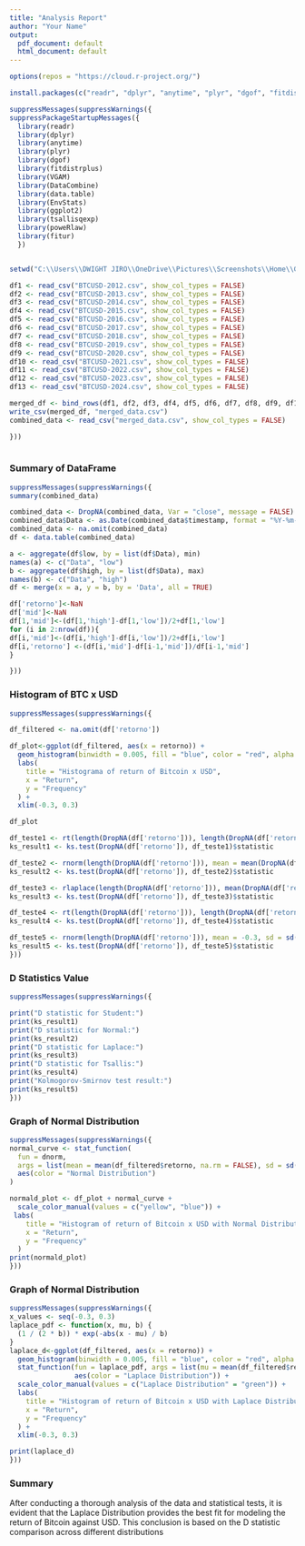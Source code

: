 ---
title: "Analysis Report"
author: "Your Name"
output:
  pdf_document: default
  html_document: default
---
```{r}
options(repos = "https://cloud.r-project.org/")

install.packages(c("readr", "dplyr", "anytime", "plyr", "dgof", "fitdistrplus", "VGAM", "DataCombine", "data.table", "EnvStats", "ggplot2", "tsallisqexp", "poweRlaw", "fitur"))

suppressMessages(suppressWarnings({
suppressPackageStartupMessages({
  library(readr)
  library(dplyr)
  library(anytime)
  library(plyr)
  library(dgof)
  library(fitdistrplus)
  library(VGAM)
  library(DataCombine)
  library(data.table)
  library(EnvStats)
  library(ggplot2)
  library(tsallisqexp)
  library(poweRlaw)
  library(fitur)
  })


setwd("C:\\Users\\DWIGHT JIRO\\OneDrive\\Pictures\\Screenshots\\Home\\Gonzales,Dwight,M")

df1 <- read_csv("BTCUSD-2012.csv", show_col_types = FALSE)
df2 <- read_csv("BTCUSD-2013.csv", show_col_types = FALSE)
df3 <- read_csv("BTCUSD-2014.csv", show_col_types = FALSE)
df4 <- read_csv("BTCUSD-2015.csv", show_col_types = FALSE)
df5 <- read_csv("BTCUSD-2016.csv", show_col_types = FALSE)
df6 <- read_csv("BTCUSD-2017.csv", show_col_types = FALSE)
df7 <- read_csv("BTCUSD-2018.csv", show_col_types = FALSE)
df8 <- read_csv("BTCUSD-2019.csv", show_col_types = FALSE)
df9 <- read_csv("BTCUSD-2020.csv", show_col_types = FALSE)
df10 <- read_csv("BTCUSD-2021.csv", show_col_types = FALSE)
df11 <- read_csv("BTCUSD-2022.csv", show_col_types = FALSE)
df12 <- read_csv("BTCUSD-2023.csv", show_col_types = FALSE)
df13 <- read_csv("BTCUSD-2024.csv", show_col_types = FALSE)

merged_df <- bind_rows(df1, df2, df3, df4, df5, df6, df7, df8, df9, df10, df11, df12, df13)
write_csv(merged_df, "merged_data.csv")
combined_data <- read_csv("merged_data.csv", show_col_types = FALSE)

}))
  
```
### Summary of DataFrame
  
```{r}

suppressMessages(suppressWarnings({
summary(combined_data)

combined_data <- DropNA(combined_data, Var = "close", message = FALSE)
combined_data$Data <- as.Date(combined_data$timestamp, format = "%Y-%m-%d")
combined_data <- na.omit(combined_data)
df <- data.table(combined_data)

a <- aggregate(df$low, by = list(df$Data), min)
names(a) <- c("Data", "low")
b <- aggregate(df$high, by = list(df$Data), max)
names(b) <- c("Data", "high")
df <- merge(x = a, y = b, by = 'Data', all = TRUE)

df['retorno']<-NaN
df['mid']<-NaN
df[1,'mid']<-(df[1,'high']-df[1,'low'])/2+df[1,'low']
for (i in 2:nrow(df)){
df[i,'mid']<-(df[i,'high']-df[i,'low'])/2+df[i,'low']
df[i,'retorno'] <-(df[i,'mid']-df[i-1,'mid'])/df[i-1,'mid']
}

}))
```
### Histogram of BTC x USD
```{r}  
suppressMessages(suppressWarnings({

df_filtered <- na.omit(df['retorno'])

df_plot<-ggplot(df_filtered, aes(x = retorno)) +
  geom_histogram(binwidth = 0.005, fill = "blue", color = "red", alpha = 0.2) +
  labs(
    title = "Histograma of return of Bitcoin x USD",
    x = "Return",
    y = "Frequency"
  ) +
  xlim(-0.3, 0.3)

df_plot

df_teste1 <- rt(length(DropNA(df['retorno'])), length(DropNA(df['retorno'])) - 1)
ks_result1 <- ks.test(DropNA(df['retorno']), df_teste1)$statistic

df_teste2 <- rnorm(length(DropNA(df['retorno'])), mean = mean(DropNA(df['retorno'])), sd = sd(DropNA(df['retorno'])))
ks_result2 <- ks.test(DropNA(df['retorno']), df_teste2)$statistic

df_teste3 <- rlaplace(length(DropNA(df['retorno'])), mean(DropNA(df['retorno'])), sd(DropNA(df['retorno'])))
ks_result3 <- ks.test(DropNA(df['retorno']), df_teste3)$statistic

df_teste4 <- rt(length(DropNA(df['retorno'])), length(DropNA(df['retorno'])) - 1)
ks_result4 <- ks.test(DropNA(df['retorno']), df_teste4)$statistic

df_teste5 <- rnorm(length(DropNA(df['retorno'])), mean = -0.3, sd = sd(DropNA(df['retorno'])))
ks_result5 <- ks.test(DropNA(df['retorno']), df_teste5)$statistic
}))
```
### D Statistics Value
```{r}  
suppressMessages(suppressWarnings({

print("D statistic for Student:") 
print(ks_result1)
print("D statistic for Normal:") 
print(ks_result2)
print("D statistic for Laplace:")
print(ks_result3)
print("D statistic for Tsallis:")
print(ks_result4)
print("Kolmogorov-Smirnov test result:")
print(ks_result5)
}))
```
### Graph of Normal Distribution
```{r}
suppressMessages(suppressWarnings({
normal_curve <- stat_function(
  fun = dnorm,
  args = list(mean = mean(df_filtered$retorno, na.rm = FALSE), sd = sd(df_filtered$retorno, na.rm = FALSE)),
  aes(color = "Normal Distribution")
)

normald_plot <- df_plot + normal_curve +
  scale_color_manual(values = c("yellow", "blue")) +
 labs(
    title = "Histogram of return of Bitcoin x USD with Normal Distribution",
    x = "Return",
    y = "Frequency"
  )
print(normald_plot)
}))
```
### Graph of Normal Distribution
```{r}
suppressMessages(suppressWarnings({
x_values <- seq(-0.3, 0.3)
laplace_pdf <- function(x, mu, b) {
  (1 / (2 * b)) * exp(-abs(x - mu) / b)
}
laplace_d<-ggplot(df_filtered, aes(x = retorno)) +
  geom_histogram(binwidth = 0.005, fill = "blue", color = "red", alpha = 0.2) +
  stat_function(fun = laplace_pdf, args = list(mu = mean(df_filtered$retorno), b = sd(df_filtered$retorno)),
                aes(color = "Laplace Distribution")) +
  scale_color_manual(values = c("Laplace Distribution" = "green")) +
  labs(
    title = "Histogram of return of Bitcoin x USD with Laplace Distribution",
    x = "Return",
    y = "Frequency"
  ) +
  xlim(-0.3, 0.3)

print(laplace_d)
}))
```
### Summary

After conducting a thorough analysis of the data and statistical tests, it is evident that the Laplace Distribution provides the best fit for modeling the return of Bitcoin against USD. This conclusion is based on the D statistic comparison across different distributions











